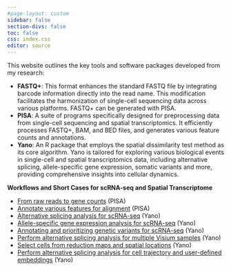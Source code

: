 ```yaml
---
#page-layout: custom
sidebar: false
section-divs: false
toc: false
css: index.css
editor: source
---
```

This website outlines the key tools and software packages developed from my research:

<!-- -->

-   **FASTQ+**: This format enhances the standard FASTQ file by integrating barcode information directly into the read name. This modification facilitates the harmonization of single-cell sequencing data across various platforms. FASTQ+ can be generated with PISA.
-   **PISA**: A suite of programs specifically designed for preprocessing data from single-cell sequencing and spatial transcriptomics. It efficiently processes FASTQ+, BAM, and BED files, and generates various feature counts and annotations.
-   **Yano**: An R package that employs the spatial dissimilarity test method as its core algorithm. Yano is tailored for exploring various biological events in single-cell and spatial transcriptomics data, including alternative splicing, allele-specific gene expression, somatic variants and more, providing comprehensive insights into cellular dynamics.
<!--
**dST**: An R package designed for zonation analysis and rankable cell-cell interaction analysis. This package is currently under development.
-->


<strong>Workflows and Short Cases for scRNA-seq and Spatial Transcriptome</strong>

- [From raw reads to gene counts](workflow1.Rmd) (PISA)
- [Annotate various features for alignment](anno.Rmd) (PISA)
- [Alternative splicing analysis for scRNA-seq](Yano_AS.Rmd) (Yano)
- [Allele-specific gene expression analysis for scRNA-seq](Yano_ASE.Rmd) (Yano)
- [Annotating and prioritizing genetic variants for scRNA-seq](Yano_anno.Rmd) (Yano)
- [Perform alternative splicing analysis for multiple Visium samples](Visium.Rmd) (Yano)
- [Select cells from reduction maps and spatial locations](dST_selector.Rmd) (Yano)
- [Perform alternative splicing analysis for cell trajectory and user-defined embeddings](Yano_trajectory.Rmd) (Yano)


  
